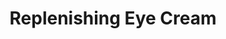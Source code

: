 ---
title: "Replenishing Eye Cream"
subtitle: ""
creator: ""
categories: ["bath"]
featuredImage: "../src/assets/images/item/bath/DSC03117.png"
views: ["../src/assets/images/item/bath/DSC03117.png","../src/assets/images/item/bath/DSC03118.png"]
nextItem: []
---